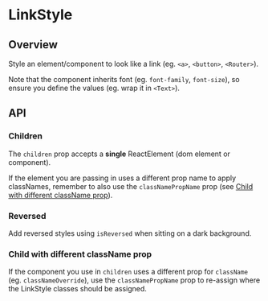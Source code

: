 
<Meta of={LinkStyleStories} />

# LinkStyle

<ResourceLinks
  sourceCode="https://github.com/cultureamp/kaizen-design-system/tree/main/packages/components/src/LinkStyle"
  figma=""
  designGuidelines=""
  className="!mb-8"
/>

<KaioNotification />

<Installation
  installCommand="yarn add @kaizen/components"
  importStatement='import { LinkStyle } from "@kaizen/components"'
/>

## Overview

Style an element/component to look like a link (eg. `<a>`, `<button>`, `<Router>`).

Note that the component inherits font (eg. `font-family`, `font-size`), so ensure you
define the values (eg. wrap it in `<Text>`).

<Canvas of={LinkStyleStories.Playground} />
<Controls of={LinkStyleStories.Playground} />

## API

### Children

The `children` prop accepts a **single** ReactElement (dom element or component).

If the element you are passing in uses a different prop name to apply classNames, remember
to also use the `classNamePropName` prop (see [Child with different className prop](#child-with-different-classname-prop)).

<Canvas of={LinkStyleStories.Children} />
<Controls of={LinkStyleStories.Children} />

### Reversed

Add reversed styles using `isReversed` when sitting on a dark background.

<Canvas of={LinkStyleStories.Reversed} />

### Child with different className prop

If the component you use in `children` uses a different prop for `className` (eg. `classNameOverride`),
use the `classNamePropName` prop to re-assign where the LinkStyle classes should be assigned.

<Canvas of={LinkStyleStories.ClassNamePropName} />
